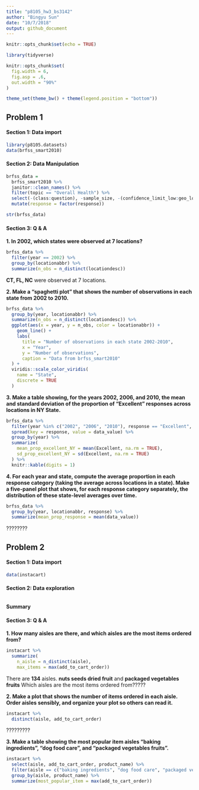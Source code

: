 ```yaml
---
title: "p8105_hw3_bs3142"
author: "Bingyu Sun"
date: "10/7/2018"
output: github_document
---
```


```r
knitr::opts_chunk$set(echo = TRUE)

library(tidyverse)

knitr::opts_chunk$set(
  fig.width = 6,
  fig.asp = .6,
  out.width = "90%"
)

theme_set(theme_bw() + theme(legend.position = "bottom"))
```

## Problem 1

#### Section 1: Data import

```r
library(p8105.datasets)
data(brfss_smart2010)
```

#### Section 2: Data Manipulation

```r
brfss_data =
  brfss_smart2010 %>%
  janitor::clean_names() %>%
  filter(topic == "Overall Health") %>%
  select(-(class:question), -sample_size, -(confidence_limit_low:geo_location)) %>%
  mutate(response = factor(response))

str(brfss_data)
```

#### Section 3: Q & A

**1. In 2002, which states were observed at 7 locations?**

```r
brfss_data %>%
  filter(year == 2002) %>%
  group_by(locationabbr) %>%
  summarize(n_obs = n_distinct(locationdesc))
```

**CT, FL, NC** were observed at 7 locations.

**2. Make a “spaghetti plot” that shows the number of observations in each state from 2002 to 2010.**

```r
brfss_data %>%
  group_by(year, locationabbr) %>%
  summarize(n_obs = n_distinct(locationdesc)) %>%
  ggplot(aes(x = year, y = n_obs, color = locationabbr)) + 
    geom_line() +
    labs(
      title = "Number of observations in each state 2002-2010",
      x = "Year",
      y = "Number of observations",
      caption = "Data from brfss_smart2010"
  ) +
  viridis::scale_color_viridis(
    name = "State", 
    discrete = TRUE
  )
```

**3. Make a table showing, for the years 2002, 2006, and 2010, the mean and standard deviation of the proportion of “Excellent” responses across locations in NY State.**

```r
brfss_data %>%
  filter(year %in% c("2002", "2006", "2010"), response == "Excellent", locationabbr == "NY") %>%
  spread(key = response, value = data_value) %>%
  group_by(year) %>%
  summarize(
    mean_prop_excellent_NY = mean(Excellent, na.rm = TRUE),
    sd_prop_excellent_NY = sd(Excellent, na.rm = TRUE)
  ) %>%
  knitr::kable(digits = 1)
```


**4. For each year and state, compute the average proportion in each response category (taking the average across locations in a state). Make a five-panel plot that shows, for each response category separately, the distribution of these state-level averages over time.**

```r
brfss_data %>%
  group_by(year, locationabbr, response) %>%
  summarize(mean_prop_response = mean(data_value))
```
????????

## Problem 2

#### Section 1: Data import

```r
data(instacart)
```

#### Section 2: Data exploration

```r

```

**Summary**


#### Section 3: Q & A

**1. How many aisles are there, and which aisles are the most items ordered from?**

```r
instacart %>%
  summarize(
    n_aisle = n_distinct(aisle),
    max_items = max(add_to_cart_order))
```

There are **134** aisles. **nuts seeds dried fruit** and **packaged vegetables fruits**
Which aisles are the most items ordered from?????

**2. Make a plot that shows the number of items ordered in each aisle. Order aisles sensibly, and organize your plot so others can read it.**

```r
instacart %>%
  distinct(aisle, add_to_cart_order)
```
?????????

**3. Make a table showing the most popular item aisles “baking ingredients”, “dog food care”, and “packaged vegetables fruits”.**

```r
instacart %>%
  select(aisle, add_to_cart_order, product_name) %>%
  filter(aisle == c("baking ingredients", "dog food care", "packaged vegetables fruits")) %>%
  group_by(aisle, product_name) %>%
  summarize(most_popular_item = max(add_to_cart_order))
```

